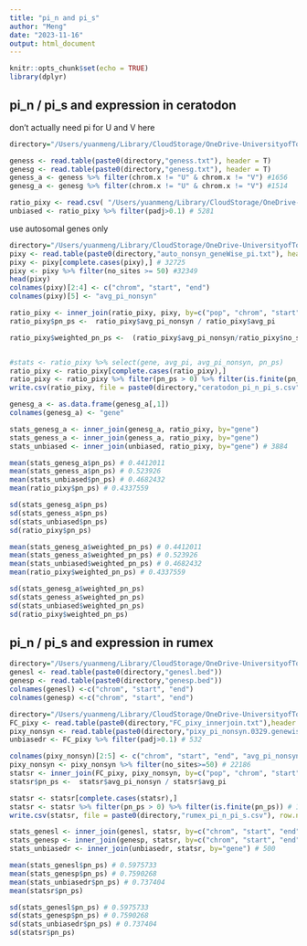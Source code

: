 ```yaml
---
title: "pi_n and pi_s"
author: "Meng"
date: "2023-11-16"
output: html_document
---
```


```r
knitr::opts_chunk$set(echo = TRUE)
library(dplyr)
```


## pi_n / pi_s and expression in ceratodon
don't actually need pi for U and V here
```r
directory="/Users/yuanmeng/Library/CloudStorage/OneDrive-UniversityofToronto/Manuscripts/ceratodon_haploid_sel/deseq2/"

geness <- read.table(paste0(directory,"geness.txt"), header = T)
genesg <- read.table(paste0(directory,"genesg.txt"), header = T)
geness_a <- geness %>% filter(chrom.x != "U" & chrom.x != "V") #1656
genesg_a <- genesg %>% filter(chrom.x != "U" & chrom.x != "V") #1514

ratio_pixy <- read.csv( "/Users/yuanmeng/Library/CloudStorage/OneDrive-UniversityofToronto/Manuscripts/ceratodon_haploid_sel/diversity/ratio_pixy_innerjoin.txt")
unbiased <- ratio_pixy %>% filter(padj>0.1) # 5281
```

use autosomal genes only
```r
directory="/Users/yuanmeng/Library/CloudStorage/OneDrive-UniversityofToronto/Manuscripts/ceratodon_haploid_sel/diversity/"
pixy <- read.table(paste0(directory,"auto_nonsyn_geneWise_pi.txt"), header=TRUE) 
pixy <- pixy[complete.cases(pixy),] # 32725
pixy <- pixy %>% filter(no_sites >= 50) #32349
head(pixy)
colnames(pixy)[2:4] <- c("chrom", "start", "end")
colnames(pixy)[5] <- "avg_pi_nonsyn"

ratio_pixy <- inner_join(ratio_pixy, pixy, by=c("pop", "chrom", "start", "end")) # 21084 (18615 no UV)
ratio_pixy$pn_ps <-  ratio_pixy$avg_pi_nonsyn / ratio_pixy$avg_pi

ratio_pixy$weighted_pn_ps <-  (ratio_pixy$avg_pi_nonsyn/ratio_pixy$no_sites.x) / (ratio_pixy$avg_pi/ratio_pixy$no_sites.x)


#stats <- ratio_pixy %>% select(gene, avg_pi, avg_pi_nonsyn, pn_ps)
ratio_pixy <- ratio_pixy[complete.cases(ratio_pixy),]
ratio_pixy <- ratio_pixy %>% filter(pn_ps > 0) %>% filter(is.finite(pn_ps)) # 16346 (15982)
write.csv(ratio_pixy, file = paste0(directory,"ceratodon_pi_n_pi_s.csv"), row.names = FALSE, quote = FALSE)

genesg_a <- as.data.frame(genesg_a[,1])
colnames(genesg_a) <- "gene"

stats_genesg_a <- inner_join(genesg_a, ratio_pixy, by="gene")
stats_geness_a <- inner_join(geness_a, ratio_pixy, by="gene")
stats_unbiased <- inner_join(unbiased, ratio_pixy, by="gene") # 3884

mean(stats_genesg_a$pn_ps) # 0.4412011
mean(stats_geness_a$pn_ps) # 0.523926
mean(stats_unbiased$pn_ps) # 0.4682432
mean(ratio_pixy$pn_ps) # 0.4337559

sd(stats_genesg_a$pn_ps)
sd(stats_geness_a$pn_ps)
sd(stats_unbiased$pn_ps)
sd(ratio_pixy$pn_ps)

mean(stats_genesg_a$weighted_pn_ps) # 0.4412011
mean(stats_geness_a$weighted_pn_ps) # 0.523926
mean(stats_unbiased$weighted_pn_ps) # 0.4682432
mean(ratio_pixy$weighted_pn_ps) # 0.4337559

sd(stats_genesg_a$weighted_pn_ps)
sd(stats_geness_a$weighted_pn_ps)
sd(stats_unbiased$weighted_pn_ps)
sd(ratio_pixy$weighted_pn_ps)
```


## pi_n / pi_s and expression in rumex

```r
directory="/Users/yuanmeng/Library/CloudStorage/OneDrive-UniversityofToronto/Manuscripts/rumex_haploid_sel/deseq2/"
genesl <- read.table(paste0(directory,"genesl.bed"))
genesp <- read.table(paste0(directory,"genesp.bed"))
colnames(genesl) <-c("chrom", "start", "end")
colnames(genesp) <-c("chrom", "start", "end")

directory="/Users/yuanmeng/Library/CloudStorage/OneDrive-UniversityofToronto/Manuscripts/rumex_haploid_sel/pixy/"
FC_pixy <- read.table(paste0(directory,"FC_pixy_innerjoin.txt"),header = TRUE) #11735
pixy_nonsyn <- read.table(paste0(directory,"pixy_pi_nonsyn.0329.genewise.txt"), header=TRUE) #27026
unbiasedr <- FC_pixy %>% filter(padj>0.1) # 532
```


```r
colnames(pixy_nonsyn)[2:5] <- c("chrom", "start", "end", "avg_pi_nonsyn")
pixy_nonsyn <- pixy_nonsyn %>% filter(no_sites>=50) # 22186
statsr <- inner_join(FC_pixy, pixy_nonsyn, by=c("pop", "chrom", "start", "end")) # 11734
statsr$pn_ps <-  statsr$avg_pi_nonsyn / statsr$avg_pi

statsr <- statsr[complete.cases(statsr),]
statsr <- statsr %>% filter(pn_ps > 0) %>% filter(is.finite(pn_ps)) # 10834
write.csv(statsr, file = paste0(directory,"rumex_pi_n_pi_s.csv"), row.names = FALSE, quote = FALSE)

stats_genesl <- inner_join(genesl, statsr, by=c("chrom", "start", "end"))
stats_genesp <- inner_join(genesp, statsr, by=c("chrom", "start", "end"))
stats_unbiasedr <- inner_join(unbiasedr, statsr, by="gene") # 500

mean(stats_genesl$pn_ps) # 0.5975733
mean(stats_genesp$pn_ps) # 0.7590268
mean(stats_unbiasedr$pn_ps) # 0.737404
mean(statsr$pn_ps)

sd(stats_genesl$pn_ps) # 0.5975733
sd(stats_genesp$pn_ps) # 0.7590268
sd(stats_unbiasedr$pn_ps) # 0.737404
sd(statsr$pn_ps)

```

